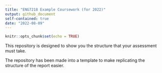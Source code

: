```yaml
---
title: "ENG7218 Example Coursework (for 2022)"
output: github_document
self-contained: true
date: "2022-08-09"
---
```


```r
knitr::opts_chunk$set(echo = TRUE)
```

This repository is designed to show you the structure that your assessment must take.

The repository has been made into a template to make replicating the structure of the report easier.
